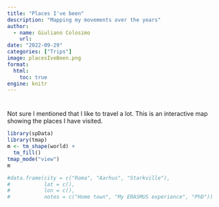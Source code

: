 ```yaml
---
title: "Places I've been"
description: "Mapping my movements over the years"
author:
  - name: Giuliano Colosimo
    url: 
date: "2022-09-29"
categories: ["Trips"]
image: placesIveBeen.png
format: 
  html:
    toc: true
engine: knitr
---
```


# 

Not sure I mentioned that I like to travel a lot. This is an interactive map showing the places I have visited.


```r
library(spData)
library(tmap)
m <- tm_shape(world) +
  tm_fill()
tmap_mode("view")
m

#data.frame(city = c("Roma", "Aarhus", "Starkville"),
#           lat = c(),
#           lon = c(),
#           notes = c("Home town", "My ERASMUS experience", "PhD"))
```

